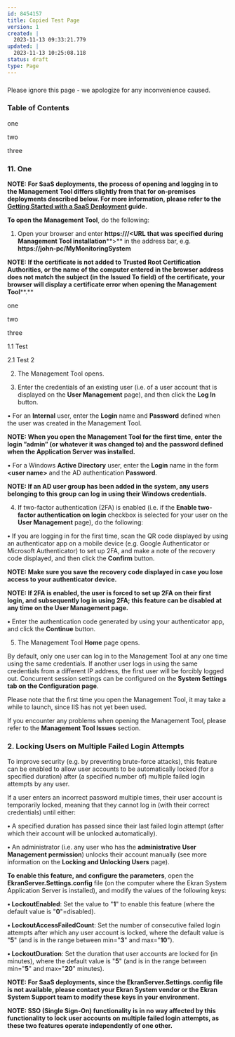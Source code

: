 ---
id: 8454157
title: Copied Test Page
version: 1
created: |
  2023-11-13 09:33:21.779
updated: |
  2023-11-13 10:25:08.118
status: draft
type: Page
---

### 

Please ignore this page - we apologize for any inconvenience caused.

### Table of Contents

one

two

three

### 11. One

**NOTE: For SaaS deployments, the process of opening and logging in to the Management Tool differs slightly from that for on-premises deployments described below. For more information, please refer to the [Getting Started with a SaaS Deployment](https://documentation.ekransystem.com/display/DOC/Getting+Started+with+a+SaaS+Deployment) guide.**

**To open the Management Tool**, do the following:

1. Open your browser and enter **https://<name of the computer or IP on which the Management Tool is installed>/<URL** **that was specified during** **Management Tool installation****>** in the address bar, e.g. **https://john-pc/MyMonitoringSystem**

**NOTE: If the certificate is not added to** **Trusted Root Certification Authorities, or the name of the computer entered in the browser address does not match the subject (in the Issued To field) of the certificate, your browser will display a certificate error when opening the Management Tool****.**

one

two

three

1.1 Test

2.1 Test 2

2. The Management Tool opens.

3. Enter the credentials of an existing user (i.e. of a user account that is displayed on the **User Management** page), and then click the **Log In** button.

• For an **Internal** user, enter the **Login** name and **Password** defined when the user was created in the Management Tool.

**NOTE: When you open the Management Tool for the first time,** **enter** **the login ”****admin**” **(or whatever it was changed to) and the password defined when the Application Server was installed****.**

• For a Windows **Active Directory** user, enter the **Login** name in the form **<domain name>\<user name>** and the AD authentication **Password**.

**NOTE: If an AD user group has been added in the system, any users belonging to this group can log in using their Windows credentials.**

4. If two-factor authentication (2FA) is enabled (i.e. if the **Enable two-factor authentication on login** checkbox is selected for your user on the **User Management** page), do the following:

**•** If you are logging in for the first time, scan the QR code displayed by using an authenticator app on a mobile device (e.g. Google Authenticator or Microsoft Authenticator) to set up 2FA, and make a note of the recovery code displayed, and then click the **Confirm** button.

**NOTE: Make sure you save the recovery code displayed in case you lose access to your authenticator device.**

**NOTE: If 2FA is enabled, the user is forced to set up 2FA on their first login, and subsequently log in using 2FA; this feature can be disabled at any time on the User Management page.**

**•** Enter the authentication code generated by using your authenticator app, and click the **Continue** button.

5. The Management Tool **Home** page opens.

By default, only one user can log in to the Management Tool at any one time using the same credentials. If another user logs in using the same credentials from a different IP address, the first user will be forcibly logged out. Concurrent session settings can be configured on the **System Settings tab on the Configuration page**.

Please note that the first time you open the Management Tool, it may take a while to launch, since IIS has not yet been used.

If you encounter any problems when opening the Management Tool, please refer to the **Management Tool Issues** section.

### **2. Locking Users on Multiple Failed Login Attempts**

To improve security (e.g. by preventing brute-force attacks), this feature can be enabled to allow user accounts to be automatically locked (for a specified duration) after (a specified number of) multiple failed login attempts by any user.

If a user enters an incorrect password multiple times, their user account is temporarily locked, meaning that they cannot log in (with their correct credentials) until either:

**•** A specified duration has passed since their last failed login attempt (after which their account will be unlocked automatically).

**•** An administrator (i.e. any user who has the **administrative User Management permission**) unlocks their account manually (see more information on the **Locking and Unlocking Users** page).

**To enable this feature, and configure the parameters**, open the **EkranServer.Settings.config** file (on the computer where the Ekran System Application Server is installed), and modify the values of the following keys:

**• LockoutEnabled**: Set the value to "**1**" to enable this feature (where the default value is "**0**"=disabled).

**• LockoutAccessFailedCount**: Set the number of consecutive failed login attempts after which any user account is locked, where the default value is "**5**" (and is in the range between min="**3**" and max="**10**").

**• LockoutDuration**: Set the duration that user accounts are locked for (in minutes), where the default value is "**5**" (and is in the range between min="**5**" and max="**20**" minutes).

**NOTE: For SaaS deployments, since the EkranServer.Settings.config file is not available, please contact your Ekran System vendor or the Ekran System Support team to modify these keys in your environment.**

**NOTE: SSO (**Single Sign-On)** functionality is in no way affected by this functionality to lock user accounts on multiple failed login attempts, as these two features operate independently of one other.**

